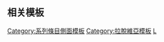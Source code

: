 {{sidebar with collapsible lists
|name = 拉脱维亚历史
|bodyclass = plainlist
|title = {{region history sidebar title
  |country = 拉脱维亚
  |image = [[File:Coat of Arms of Latvia.svg|140px|Coat of arms of Latvia]]
 }}
|headingstyle = background:lavender
|list1title = 古代拉脱维亚
|list1 =
* {{le|昆達文化|Kunda culture}}
* [[納爾瓦文化]]
* [[繩紋器文化]]
* [[琥珀之路]] / [[埃斯蒂人]]
* {{le|波罗的-芬兰人|Baltic Finns}} ([[立窩尼亞人]], [[Vends]])
* [[波羅的人]]
* {{le|拉特加萊人|Latgalians}}
* {{le|克羅尼人|Curonians}}
* [[瑟羅尼亞人]]
* {{le|塞米加利亚人|Semigallians}}

|list2title = 中世纪
|list2 =
* {{le|傑瑟卡公國|Principality of Jersika}}
* {{le|科克内塞公國|Principality of Koknese}}
* [[Tālava]]
* [[立窝尼亚十字军入侵]]
* [[宝剑骑士团]]
* [[立窝尼亚骑士团]]
* {{le|里加大主教轄區|Archbishopric of Riga}}
* {{le|庫爾蘭主教轄區|Bishopric of Courland}}
* [[聖母之土]]
* [[波羅的海德意志人]]

|list3title = 近代
|list3 =
* [[立窩尼亞戰爭]]
* {{le|立窩尼亞王國|Kingdom of Livonia}}
* [[立窝尼亚公国]]
* [[因弗蘭提省|波屬立窩尼亞]]
* {{le|瑞典屬立窩尼亞|Swedish Livonia}}
* {{le|波蘭–瑞典戰爭|Polish–Swedish wars|波蘭–瑞典戰爭 <small>(1600年&ndash;1629年)</small>}}
* [[第二次北方戰爭]]
* [[大北方戰爭]]
* [[庫爾蘭和瑟米加利亞公國]]
* {{le|庫爾蘭殖民化|Couronian colonization}}

|list4title = 国家觉醒
|list4 =
* {{le|立窩尼亞省|Governorate of Livonia}}
* [[庫爾蘭省]]
* [[維捷布斯克省]]
* {{le|第一次拉脫維亞民族復興|The First Latvian National Awakening}}
* [[New Current]]

|list5title = 现代拉脱维亚
|list5 =
* [[拉脫維亞步槍兵]]
* [[東部領地|一次大戰德國佔領時期]]
* [[波羅的聯合公國]]
* [[拉脫維亞社會主義蘇維埃共和國]]
* [[拉脫維亞獨立戰爭|獨立戰爭]]
* {{le|1934年拉脫維亞政變|1934 Latvian coup d'état}}
* {{le|蘇聯佔領波羅的海國家 (1940年)|Soviet occupation of the Baltic states (1940)|1940年蘇聯佔領時期}}
* {{le|二次大戰納粹德國佔領盧森堡|Occupation of Latvia by Nazi Germany|納粹德國佔領}}
* {{le|拉脫維亞的猶太人大屠殺|The Holocaust in Latvia|猶太人大屠殺}}
* {{le|蘇聯佔領波羅的海國家 (1944年)|Soviet occupation of the Baltic states (1944)|1944年蘇聯佔領時期}}
* [[拉脫維亞蘇維埃社會主義共和國]]
* {{le|拉脫維亞人民陣線|Popular Front of Latvia}}
* [[歌唱革命]]
* {{le|拉脫維亞宛復國運動|On the Restoration of Independence of the Republic of Latvia|拉脫維亞宛復國}}
* {{le|2008年拉脫維亞金融危機|2008 Latvian financial crisis}}
| content6style = padding:0.2em; border-top:#aaa 1px solid;
| content6 = {{le|拉脫維亞歷史年代表|Timeline of Latvian history|'''年代记'''}}
| belowstyle = border-top:#aaa 1px solid; border-bottom:#aaa 1px solid;
| below = {{portal-inline|拉脱维亚|size=tiny}}

}}<noinclude>
{{clear}}
== 相关模板 ==
{{欧洲各国历史模板}}

[[Category:系列條目側面模板]]
[[Category:拉脫維亞模板]]
[[Category:历史导航模板|L]]
</noinclude>